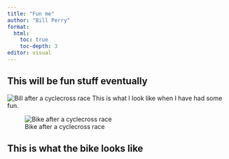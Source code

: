 ```yaml
---
title: "Fun me"
author: "Bill Perry"
format: 
  html:
    toc: true
    toc-depth: 3
editor: visual
---
```


## This will be fun stuff eventually

![Bill after a cyclecross race](images/wlp_postrace.jpg) This is what I look like when I have had some fun.

![Bike after a cyclecross race](images/wlbike.jpg)

## This is what the bike looks like
